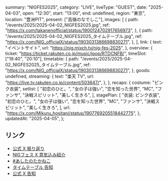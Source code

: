   summary: "NIGFES2025",
  category: "LIVE",
  liveType: "GUEST",
  date: "2025-04-03",
  open: "12:30",
  start: "13:00",
  end: undefined,
  region: "東京",
  location: "豊洲PIT",
  present: ["高嶺のなでしこ"],
  images: [
    {
      path: "/events/2025/2025-04-02_NIGFES2025.jpg",
      ref: "https://x.com/takanenofficial/status/1900124702917656973",
    },
    {
      path: "/events/2025/2025-04-02_NIGFES2025_タイムテーブル.jpg",
      ref: "https://x.com/NIG_officialX/status/1903031386698830271",
    },
  ],
  link: {
    text: "イベントサイト",
    url: "https://nig.mixch.tv/nig-fes-2025",
  },
  overview: {
    ticket: "https://ticket.rakuten.co.jp/music/jpop/RTDCNFB/",
    timeSlot: ["19:40", "20:10"],
    timetable: {
      path: "/events/2025/2025-04-02_NIGFES2025_タイムテーブル.jpg",
      ref: "https://x.com/NIG_officialX/status/1903031386698830271",
    },
    goods: undefined,
    streaming: {
      text: "楽天 TV",
      url: "https://live.tv.rakuten.co.jp/content/503647/",
    },
  },
  recaps: {
    costume: "ピンク衣装",
    setlist: [
      "初恋のひと。",
      "女の子は強い",
      "恋を知った世界",
      "MC",
      "ファンサ",
      "決戦スピリット",
      "美しく生きろ",
    ],
    stagePlan: [
      "衣装: ピンク衣装",
      "初恋のひと。",
      "女の子は強い",
      "恋を知った世界",
      "MC",
      "ファンサ",
      "決戦スピリット",
      "美しく生きろ",
    ],
    url: "https://x.com/Mikuru_hositani/status/1907769205518442775",
  },
  updatedAt: "2025-04-05",
};

## リンク

- [公式 X 振り返り](https://x.com/takanenofficial/status/1907798934757716133)
- [NIGフェス X 意気込み紹介](https://x.com/NIG_officialX/status/1907744555203731688)
- [#あしたのたかねこ](https://x.com/takanenofficial/status/1907429085858701346)
- [タイムテーブル 告知](https://x.com/NIG_officialX/status/1903031386698830271)
- [公式 X 告知](https://x.com/takanenofficial/status/1900124702917656973)
